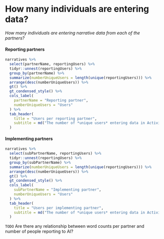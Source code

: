 
# How many individuals are entering data? {-}

*How many individuals are entering narrative data from each of the partners?*

#### Reporting partners {-}

```r
narratives %>% 
  select(partnerName, reportingUsers) %>% 
  tidyr::unnest(reportingUsers) %>%
  group_by(partnerName) %>% 
  summarize(numberUniqueUsers = length(unique(reportingUsers))) %>% 
  arrange(desc(numberUniqueUsers)) %>% 
  gt() %>% 
  gt_condensed_style() %>% 
  cols_label(
    partnerName = "Reporting partner",
    numberUniqueUsers = "Users"
  ) %>% 
  tab_header(
    title = "Users per reporting partner",
    subtitle = md("The number of *unique users* entering data in ActivityInfo")
  )
```

#### Implementing partners {-}

```r
narratives %>% 
  select(subPartnerName, reportingUsers) %>% 
  tidyr::unnest(reportingUsers) %>%
  group_by(subPartnerName) %>% 
  summarize(numberUniqueUsers = length(unique(reportingUsers))) %>% 
  arrange(desc(numberUniqueUsers)) %>% 
  gt() %>% 
  gt_condensed_style() %>% 
  cols_label(
    subPartnerName = "Implementing partner",
    numberUniqueUsers = "Users"
  ) %>% 
  tab_header(
    title = "Users per implementing partner",
    subtitle = md("The number of *unique users* entering data in ActivityInfo")
  )
```

`TODO` Are there any relationship between word counts per partner and number of people reporting to AI?

